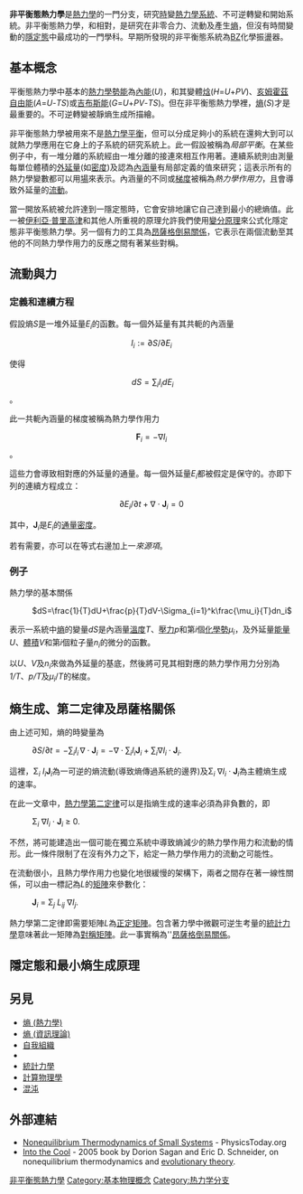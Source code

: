 {{NoteTA
|G1=Physics
}}
{{Unreferenced|time=2019-05-12}}
{{熱力學}}
'''非平衡態熱力學'''是[[熱力學|熱力學]]的一門分支，研究[[時間|時]]變[[熱力學系統|熱力學系統]]、不可逆轉變和開始系統。非平衡態熱力學，和{{link-en|平衡態熱力學|Equilibrium thermodynamics}}相對，是研究在非零合力、流動及產生[[熵|熵]]，但沒有時間變動的[[隱定態|隱定態]]中最成功的一門學科。早期所發現的非平衡態系統為[[BZ反應|BZ]]化學振盪器。

==基本概念==
平衡態熱力學中基本的[[熱力學勢能|熱力學勢能]]為[[內能|內能]](''U'')，和其變體[[焓|焓]](''H''=''U''+''PV'')、[[亥姆霍茲自由能|亥姆霍茲自由能]](''A''=''U''-''TS'')或[[吉布斯能|吉布斯能]](''G''=''U''+''PV''-''TS'')。但在非平衡態熱力學裡，[[熵|熵]](''S'')才是最重要的。不可逆轉變被靜熵生成所描繪。

非平衡態熱力學被用來不是[[熱力學平衡|熱力學平衡]]，但可以分成足夠小的系統在還夠大到可以就熱力學應用在它身上的子系統的研究系統上。此一假設被稱為''局部平衡''。在某些例子中，有一堆分離的系統經由一堆分離的接連來相互作用著。連續系統則由測量每單位體積的[[外延量|外延量]](如[[密度|密度]])及認為[[內涵量|內涵量]]有局部定義的值來研究；這表示所有的熱力學變數都可以用[[場_(物理)|場]]來表示。內涵量的不同或[[梯度|梯度]]被稱為''熱力學作用力''，且會導致外延量的[[通量|流動]]。

當一開放系統被允許達到一隱定態時，它會安排地讓它自己達到最小的總熵值。此一被[[伊利亞·普里高津|伊利亞·普里高津]]和其他人所重視的原理允許我們使用[[變分原理|變分原理]]來公式化隱定態非平衡態熱力學。另一個有力的工具為[[昂薩格倒易關係|昂薩格倒易關係]]，它表示在兩個流動至其他的不同熱力學作用力的反應之間有著某些對稱。

==流動與力==
===定義和連續方程===
假設熵''S''是一堆外延量<math>E_i</math>的函數。每一個外延量有其共軛的內涵量

:<math> I_i := \partial{S}/\partial{E_i}</math>

使得

:<math>\ dS = \sum_i I_i dE_i</math>。

此一共軛內涵量的梯度被稱為熱力學作用力

:<math>\mathbf{F}_i = -\nabla I_i </math>。

這些力會導致相對應的外延量的通量。每一個外延量<math>E_i</math>都被假定是保守的。亦即下列的連續方程成立：

:<math> \partial{E_i}/\partial{t} + \nabla \cdot \mathbf{J}_i = 0</math>

其中，<math>\mathbf{J}_i</math>是<math>E_i</math>的[[機率通量|通量密度]]。

若有需要，亦可以在等式右邊加上一''來源項''。

===例子===
熱力學的基本關係

: <math>dS=\frac{1}{T}dU+\frac{p}{T}dV-\Sigma_{i=1}^k\frac{\mu_i}{T}dn_i</math>

表示一系統中[[熵|熵]]的變量''dS''是內涵量[[溫度|溫度]]''T''、[[壓力|壓力]]''p''和第''i''個[[化學勢|化學勢]]<math>\mu_i</math>，及外延量[[能量|能量]]''U''、[[體積|體積]]''V''和第''i''個粒子量<math>n_i</math>的微分的函數。

以''U''、''V''及<math>n_i</math>來做為外延量的基底，然後將可見其相對應的熱力學作用力分別為''1/T''、''p/T''及<math>\mu_i/T</math>的梯度。

==熵生成、第二定律及昂薩格關係==

由上述可知，熵的時變量為

: <math> \partial{S}/\partial{t} = -\sum_{i} I_{i}\, \nabla \cdot \mathbf{J}_{i} = -\nabla \cdot \sum_{i} I_{i}\mathbf{J}_{i} + \sum_{i} \nabla{I_{i}} \cdot \mathbf{J}_{i} \mbox{.} \! </math>

這裡，Σ<sub>''i''</sub> ''I''<sub>''i''</sub>'''J'''<sub>''i''</sub>為一可逆的熵流動(導致熵傳過系統的邊界)及Σ<sub>''i''</sub> ∇''I''<sub>''i''</sub> · '''J'''<sub>''i''</sub>為主體熵生成的速率。

在此一文章中，[[熱力學第二定律|熱力學第二定律]]可以是指熵生成的速率必須為非負數的，即

: Σ<sub>''i''</sub> ∇''I''<sub>''i''</sub> · '''J'''<sub>''i''</sub> ≥ 0.

不然，將可能建造出一個可能在獨立系統中導致熵減少的熱力學作用力和流動的情形。此一條件限制了在沒有外力之下，給定一熱力學作用力的流動之可能性。

在流動很小，且熱力學作用力也變化地很緩慢的架構下，兩者之間存在著一線性關係，可以由一標記為''L''的[[矩陣|矩陣]]來參數化：

: '''J'''<sub>''i''</sub> = Σ<sub>''j''</sub> ''L''<sub>''i''''j''</sub> ∇''I''<sub>''j''</sub>.

熱力學第二定律即需要矩陣''L''為[[正定矩陣|正定矩陣]]。包含著力學中微觀可逆生考量的[[統計力學|統計力學]]意味著此一矩陣為[[對稱矩陣|對稱矩陣]]。此一事實稱為''[[昂薩格倒易關係|昂薩格倒易關係]]。

==隱定態和最小熵生成原理==

==另見==
* [[熵_(熱力學)|熵 (熱力學)]]
* [[熵_(資訊理論)|熵 (資訊理論)]]
* [[自我組織|自我組織]]
* {{link-en|自組化臨界|Self-organized criticality}}
* [[統計力學|統計力學]]
* [[計算物理學|計算物理學]]
* [[混沌|混沌]]

==外部連結==
* [https://web.archive.org/web/20061104172659/http://www.physicstoday.org/servlet/PrintPT Nonequilibrium Thermodynamics of Small Systems] - PhysicsToday.org
* [https://web.archive.org/web/20060615155724/http://intothecool.com/energetic.php Into the Cool] - 2005 book by Dorion Sagan and Eric D. Schneider, on nonequilibrium thermodynamics and [[evolution|evolutionary theory]]. 

[[Category:非平衡態熱力學|]]
[[Category:基本物理概念|Category:基本物理概念]]
[[Category:热力学分支|Category:热力学分支]]